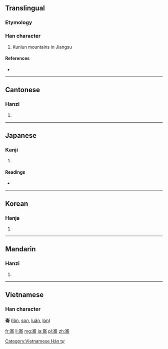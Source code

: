 {{also|崙}}
==Translingual==

===Etymology===
{{Han compound|山|侖|c1=s|c2=p|t1=mountain|ls=psc}}

===Han character===
{{Han char|rn=46|rad=山|as=08|sn=11|four=2222<sub>7</sub>|canj=山人一月 (UOMB)}}

# Kunlun mountains in Jiangsu

====References====
* {{Han ref|kx=0314.120|dkj=08183|dj=0615.030|hdz=10781.060|uh=5D19|ud=23833|bh=B15B|bd=45403}}

----

==Cantonese==

===Hanzi===
{{yue-hanzi|jyut=|y=leun4}}

# {{defn|lang=yue|sort=山08}}

----

==Japanese==

===Kanji===
{{ja-kanji|grade=|rs=山08}}

# {{defn|lang=ja|sort=山08}}

====Readings====
* {{ja-readings|on=[[ろん]] (ron), [[りん]] (rin)|kun=}}

----

==Korean==

===Hanja===
{{ko-hanja|hangeul=륜|rv=ryun|mr=ryun}}

# {{defn|lang=ko|sort=山08}}

----

==Mandarin==

===Hanzi===
{{cmn-hanzi|pin=[[lún]] ([[lun2]])|wg=lun<sup>2</sup>}}
#{{defn|lang=cmn|sort=山08}}

----

==Vietnamese==
===Han character===
'''崙''' ([[lôn]], [[son]], [[luân]], [[lon]])

[[Category:Vietnamese Hán tự]]

[[fr:崙]]
[[li:崙]]
[[mg:崙]]
[[ja:崙]]
[[pl:崙]]
[[zh:崙]]